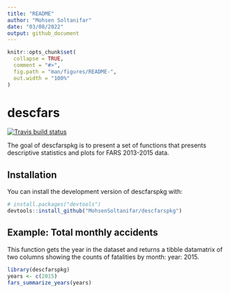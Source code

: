 ```yaml
---
title: "README"
author: "Mohsen Soltanifar"
date: "03/08/2022"
output: github_document
---
```


<!-- README.md is generated from README.Rmd. Please edit that file -->

```r
knitr::opts_chunk$set(
  collapse = TRUE,
  comment = "#>",
  fig.path = "man/figures/README-",
  out.width = "100%"
)
```

# descfars

<!-- badges: start -->
[![Travis build status](https://travis-ci.com/MohsenSoltanifar/descfarspkg.svg?branch=master)](https://travis-ci.com/MohsenSoltanifar/descfarspkg)
<!-- badges: end -->

The goal of descfarspkg is to  present a set  of functions that presents descriptive statistics and plots for FARS 2013-2015 data.


## Installation

You can install the development version of descfarspkg with:

``` r
# install.packages("devtools")
devtools::install_github("MohsenSoltanifar/descfarspkg")
```

## Example:  Total monthly accidents

This function gets the year in the dataset and returns a tibble datamatrix of two columns showing the counts of fatalities by month: year: 2015.

```r
library(descfarspkg)
years <- c(2015)
fars_summarize_years(years)
```




